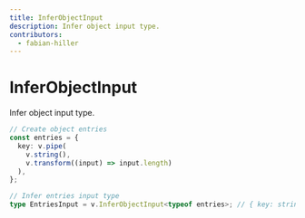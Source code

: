 ```yaml
---
title: InferObjectInput
description: Infer object input type.
contributors:
  - fabian-hiller
---
```


# InferObjectInput

Infer object input type.

```ts
// Create object entries
const entries = {
  key: v.pipe(
    v.string(),
    v.transform((input) => input.length)
  ),
};

// Infer entries input type
type EntriesInput = v.InferObjectInput<typeof entries>; // { key: string }
```
